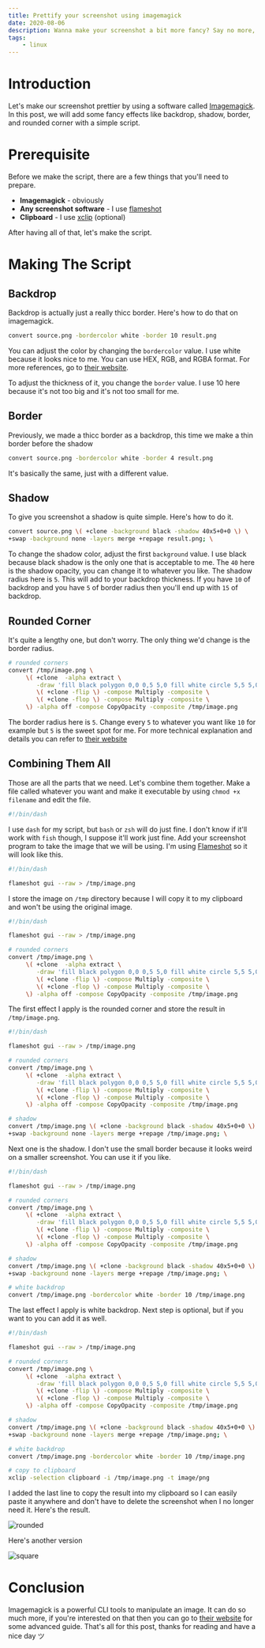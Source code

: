 ```yaml
---
title: Prettify your screenshot using imagemagick
date: 2020-08-06
description: Wanna make your screenshot a bit more fancy? Say no more, Imagemagick got you covered
tags:
    - linux
---
```


# Introduction

Let's make our screenshot prettier by using a software called [Imagemagick](https://imagemagick.org). In this post, we will add some fancy effects like backdrop, shadow, border, and rounded corner with a simple script.

# Prerequisite

Before we make the script, there are a few things that you'll need to prepare.

-   **Imagemagick** - obviously
-   **Any screenshot software** - I use [flameshot](https://flameshot.js.org/)
-   **Clipboard** - I use [xclip](https://github.com/astrand/xclip) (optional)

After having all of that, let's make the script.

# Making The Script

## Backdrop

Backdrop is actually just a really thicc border. Here's how to do that on imagemagick.

```bash
convert source.png -bordercolor white -border 10 result.png
```

You can adjust the color by changing the `bordercolor` value. I use white because it looks nice to me. You can use HEX, RGB, and RGBA format. For more references, go to [their website](https://imagemagick.org/script/color.php).

To adjust the thickness of it, you change the `border` value. I use 10 here because it's not too big and it's not too small for me.

## Border

Previously, we made a thicc border as a backdrop, this time we make a thin border before the shadow

```bash
convert source.png -bordercolor white -border 4 result.png
```

It's basically the same, just with a different value.

## Shadow

To give you screenshot a shadow is quite simple. Here's how to do it.

```bash
convert source.png \( +clone -background black -shadow 40x5+0+0 \) \
+swap -background none -layers merge +repage result.png; \
```

To change the shadow color, adjust the first `background` value. I use black because black shadow is the only one that is acceptable to me. The `40` here is the shadow opacity, you can change it to whatever you like. The shadow radius here is `5`. This will add to your backdrop thickness. If you have `10` of backdrop and you have `5` of border radius then you'll end up with `15` of backdrop.

## Rounded Corner

It's quite a lengthy one, but don't worry. The only thing we'd change is the border radius.

```bash
# rounded corners
convert /tmp/image.png \
     \( +clone  -alpha extract \
        -draw 'fill black polygon 0,0 0,5 5,0 fill white circle 5,5 5,0' \
        \( +clone -flip \) -compose Multiply -composite \
        \( +clone -flop \) -compose Multiply -composite \
     \) -alpha off -compose CopyOpacity -composite /tmp/image.png
```

The border radius here is `5`. Change every `5` to whatever you want like `10` for example but `5` is the sweet spot for me. For more technical explanation and details you can refer to [their website](http://www.imagemagick.org/Usage/thumbnails/#rounded)

## Combining Them All

Those are all the parts that we need. Let's combine them together. Make a file called whatever you want and make it executable by using `chmod +x filename` and edit the file.

```bash
#!/bin/dash
```

I use `dash` for my script, but `bash` or `zsh` will do just fine. I don't know if it'll work with `fish` though, I suppose it'll work just fine. Add your screenshot program to take the image that we will be using. I'm using [Flameshot](https://flameshot.js.org/) so it will look like this.

```bash
#!/bin/dash

flameshot gui --raw > /tmp/image.png
```

I store the image on `/tmp` directory because I will copy it to my clipboard and won't be using the original image.

```bash
#!/bin/dash

flameshot gui --raw > /tmp/image.png

# rounded corners
convert /tmp/image.png \
     \( +clone  -alpha extract \
        -draw 'fill black polygon 0,0 0,5 5,0 fill white circle 5,5 5,0' \
        \( +clone -flip \) -compose Multiply -composite \
        \( +clone -flop \) -compose Multiply -composite \
     \) -alpha off -compose CopyOpacity -composite /tmp/image.png
```

The first effect I apply is the rounded corner and store the result in `/tmp/image.png`.

```bash
#!/bin/dash

flameshot gui --raw > /tmp/image.png

# rounded corners
convert /tmp/image.png \
     \( +clone  -alpha extract \
        -draw 'fill black polygon 0,0 0,5 5,0 fill white circle 5,5 5,0' \
        \( +clone -flip \) -compose Multiply -composite \
        \( +clone -flop \) -compose Multiply -composite \
     \) -alpha off -compose CopyOpacity -composite /tmp/image.png

# shadow
convert /tmp/image.png \( +clone -background black -shadow 40x5+0+0 \) \
+swap -background none -layers merge +repage /tmp/image.png; \
```

Next one is the shadow. I don't use the small border because it looks weird on a smaller screenshot. You can use it if you like.

```bash
#!/bin/dash

flameshot gui --raw > /tmp/image.png

# rounded corners
convert /tmp/image.png \
     \( +clone  -alpha extract \
        -draw 'fill black polygon 0,0 0,5 5,0 fill white circle 5,5 5,0' \
        \( +clone -flip \) -compose Multiply -composite \
        \( +clone -flop \) -compose Multiply -composite \
     \) -alpha off -compose CopyOpacity -composite /tmp/image.png

# shadow
convert /tmp/image.png \( +clone -background black -shadow 40x5+0+0 \) \
+swap -background none -layers merge +repage /tmp/image.png; \

# white backdrop
convert /tmp/image.png -bordercolor white -border 10 /tmp/image.png
```

The last effect I apply is white backdrop. Next step is optional, but if you want to you can add it as well.

```bash
#!/bin/dash

flameshot gui --raw > /tmp/image.png

# rounded corners
convert /tmp/image.png \
     \( +clone  -alpha extract \
        -draw 'fill black polygon 0,0 0,5 5,0 fill white circle 5,5 5,0' \
        \( +clone -flip \) -compose Multiply -composite \
        \( +clone -flop \) -compose Multiply -composite \
     \) -alpha off -compose CopyOpacity -composite /tmp/image.png

# shadow
convert /tmp/image.png \( +clone -background black -shadow 40x5+0+0 \) \
+swap -background none -layers merge +repage /tmp/image.png; \

# white backdrop
convert /tmp/image.png -bordercolor white -border 10 /tmp/image.png

# copy to clipboard
xclip -selection clipboard -i /tmp/image.png -t image/png
```

I added the last line to copy the result into my clipboard so I can easily paste it anywhere and don't have to delete the screenshot when I no longer need it. Here's the result.

![rounded](/assets/posts/prettify-screenshot-using-imagemagick/rounded.png)

Here's another version

![square](/assets/posts/prettify-screenshot-using-imagemagick/square.png)

# Conclusion

Imagemagick is a powerful CLI tools to manipulate an image. It can do so much more, if you're interested on that then you can go to [their website](https://www.imagemagick.org/) for some advanced guide. That's all for this post, thanks for reading and have a nice day ツ
